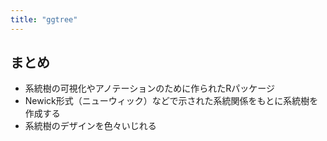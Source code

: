 ```yaml
---
title: "ggtree"
---
```

::: {.callout-note icon="false"}
## まとめ
- 系統樹の可視化やアノテーションのために作られたRパッケージ
- Newick形式（ニューウィック）などで示された系統関係をもとに系統樹を作成する
- 系統樹のデザインを色々いじれる
:::